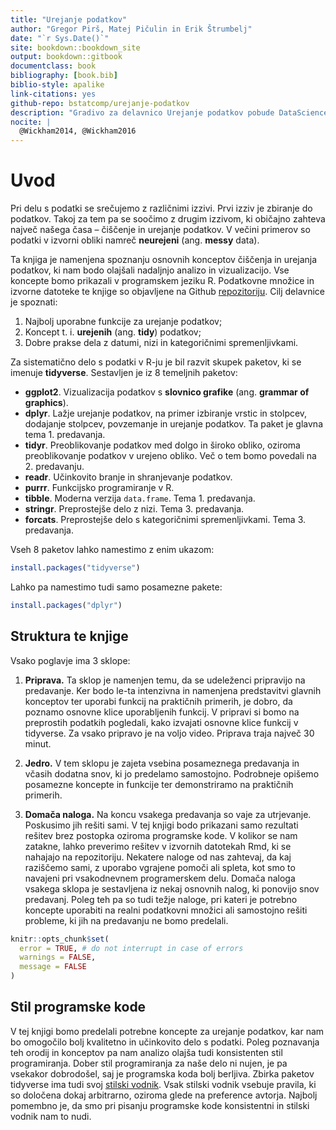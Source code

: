 ```yaml
--- 
title: "Urejanje podatkov"
author: "Gregor Pirš, Matej Pičulin in Erik Štrumbelj"
date: "`r Sys.Date()`"
site: bookdown::bookdown_site
output: bookdown::gitbook
documentclass: book
bibliography: [book.bib]
biblio-style: apalike
link-citations: yes
github-repo: bstatcomp/urejanje-podatkov
description: "Gradivo za delavnico Urejanje podatkov pobude DataScience@UL-FRI."
nocite: | 
  @Wickham2014, @Wickham2016
---
```


# Uvod {-}
Pri delu s podatki se srečujemo z različnimi izzivi. Prvi izziv je zbiranje do podatkov. Takoj za tem pa se soočimo z drugim izzivom, ki običajno zahteva največ našega časa -- čiščenje in urejanje podatkov. V večini primerov so podatki v izvorni obliki namreč **neurejeni** (ang. **messy** data).

Ta knjiga je namenjena spoznanju osnovnih konceptov čiščenja in urejanja podatkov, ki nam bodo olajšali nadaljnjo analizo in vizualizacijo. Vse koncepte bomo prikazali v programskem jeziku R. Podatkovne množice in izvorne datoteke te knjige so objavljene na Github [repozitoriju](https://github.com/bstatcomp/urejanje-podatkov). Cilj delavnice je spoznati:

1) Najbolj uporabne funkcije za urejanje podatkov;
2) Koncept t. i. **urejenih** (ang. **tidy**) podatkov;
3) Dobre prakse dela z datumi, nizi in kategoričnimi spremenljivkami.

Za sistematično delo s podatki v R-ju je bil razvit skupek paketov, ki se imenuje **tidyverse**. Sestavljen je iz 8 temeljnih paketov:

- **ggplot2**. Vizualizacija podatkov s **slovnico grafike** (ang. **grammar of graphics**).
- **dplyr**. Lažje urejanje podatkov, na primer izbiranje vrstic in stolpcev, dodajanje stolpcev, povzemanje in urejanje podatkov. Ta paket je glavna tema 1. predavanja.
- **tidyr**. Preoblikovanje podatkov med dolgo in široko obliko, oziroma preoblikovanje podatkov v urejeno obliko. Več o tem bomo povedali na 2. predavanju.
- **readr**. Učinkovito branje in shranjevanje podatkov.
- **purrr**. Funkcijsko programiranje v R.
- **tibble**. Moderna verzija `data.frame`. Tema 1. predavanja.
- **stringr**. Preprostejše delo z nizi. Tema 3. predavanja.
- **forcats**. Preprostejše delo s kategoričnimi spremenljivkami. Tema 3. predavanja.

Vseh 8 paketov lahko namestimo z enim ukazom:

```r
install.packages("tidyverse")
```

Lahko pa namestimo tudi samo posamezne pakete:

```r
install.packages("dplyr")
```

## Struktura te knjige {-}
Vsako poglavje ima 3 sklope:

1) **Priprava.** Ta sklop je namenjen temu, da se udeleženci pripravijo na predavanje. Ker bodo le-ta intenzivna in namenjena predstavitvi glavnih konceptov ter uporabi funkcij na praktičnih primerih, je dobro, da poznamo osnovne klice uporabljenih funkcij. V pripravi si bomo na preprostih podatkih pogledali, kako izvajati osnovne klice funkcij v tidyverse. Za vsako pripravo je na voljo video. Priprava traja največ 30 minut.

2) **Jedro.** V tem sklopu je zajeta vsebina posameznega predavanja in včasih dodatna snov, ki jo predelamo samostojno. Podrobneje opišemo posamezne koncepte in funkcije ter demonstriramo na praktičnih primerih.

3) **Domača naloga.** Na koncu vsakega predavanja so vaje za utrjevanje. Poskusimo jih rešiti sami. V tej knjigi bodo prikazani samo rezultati rešitev brez postopka oziroma programske kode. V kolikor se nam zatakne, lahko preverimo rešitev v izvornih datotekah Rmd, ki se nahajajo na repozitoriju. Nekatere naloge od nas zahtevaj, da kaj raziščemo sami, z uporabo vgrajene pomoči ali spleta, kot smo to navajeni pri vsakodnevnem programerskem delu. Domača naloga vsakega sklopa je sestavljena iz nekaj osnovnih nalog, ki ponovijo snov predavanj. Poleg teh pa so tudi težje naloge, pri kateri je potrebno koncepte uporabiti na realni podatkovni množici ali samostojno rešiti probleme, ki jih na predavanju ne bomo predelali.

```r
knitr::opts_chunk$set(
  error = TRUE, # do not interrupt in case of errors
  warnings = FALSE,
  message = FALSE
)
```


## Stil programske kode {-}
V tej knjigi bomo predelali potrebne koncepte za urejanje podatkov, kar nam bo omogočilo bolj kvalitetno in učinkovito delo s podatki. Poleg poznavanja teh orodij in konceptov pa nam analizo olajša tudi konsistenten stil programiranja. Dober stil programiranja za naše delo ni nujen, je pa vsekakor dobrodošel, saj je programska koda bolj berljiva. Zbirka paketov tidyverse ima tudi svoj [stilski vodnik](https://style.tidyverse.org/). Vsak stilski vodnik vsebuje pravila, ki so določena dokaj arbitrarno, oziroma glede na preference avtorja. Najbolj pomembno je, da smo pri pisanju programske kode konsistentni in stilski vodnik nam to nudi.


